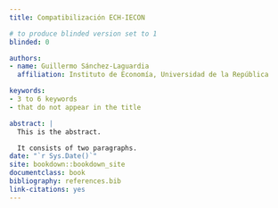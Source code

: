 ```yaml
---
title: Compatibilización ECH-IECON

# to produce blinded version set to 1
blinded: 0

authors:
- name: Guillermo Sánchez-Laguardia
  affiliation: Instituto de Economía, Universidad de la República

keywords:
- 3 to 6 keywords
- that do not appear in the title

abstract: |
  This is the abstract.

  It consists of two paragraphs.
date: "`r Sys.Date()`"
site: bookdown::bookdown_site
documentclass: book
bibliography: references.bib
link-citations: yes
---
```

